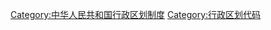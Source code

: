 {{Catmore}}

[[Category:中华人民共和国行政区划制度‎|Category:中华人民共和国行政区划制度‎]]
[[Category:行政区划代码|Category:行政区划代码]]